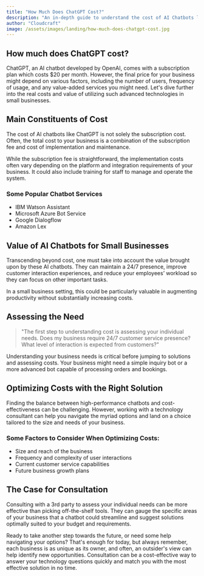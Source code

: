 ```yaml
---
title: "How Much Does ChatGPT Cost?"
description: "An in-depth guide to understand the cost of AI Chatbots like ChatGPT for small business owners."
author: "Cloudcraft"
image: /assets/images/landing/how-much-does-chatgpt-cost.jpg
---
```


## How much does ChatGPT cost?

ChatGPT, an AI chatbot developed by OpenAI, comes with a subscription plan which costs $20 per month. However, the final price for your business might depend on various factors, including the number of users, frequency of usage, and any value-added services you might need. Let's dive further into the real costs and value of utilizing such advanced technologies in small businesses.

<ServicesBlurb />

## Main Constituents of Cost

The cost of AI chatbots like ChatGPT is not solely the subscription cost. Often, the total cost to your business is a combination of the subscription fee and cost of implementation and maintenance. 

While the subscription fee is straightforward, the implementation costs often vary depending on the platform and integration requirements of your business. It could also include training for staff to manage and operate the system.

### Some Popular Chatbot Services

 * IBM Watson Assistant
 * Microsoft Azure Bot Service
 * Google Dialogflow
 * Amazon Lex

## Value of AI Chatbots for Small Businesses

Transcending beyond cost, one must take into account the value brought upon by these AI chatbots. They can maintain a 24/7 presence, improve customer interaction experiences, and reduce your employees’ workload so they can focus on other important tasks. 

In a small business setting, this could be particularly valuable in augmenting productivity without substantially increasing costs.

<GetStartedBlurb />

## Assessing the Need

<blockquote tip>
"The first step to understanding cost is assessing your individual needs. Does my business require 24/7 customer service presence? What level of interaction is expected from customers?"
</blockquote>

Understanding your business needs is critical before jumping to solutions and assessing costs. Your business might need a simple inquiry bot or a more advanced bot capable of processing orders and bookings.

## Optimizing Costs with the Right Solution

Finding the balance between high-performance chatbots and cost-effectiveness can be challenging. However, working with a technology consultant can help you navigate the myriad options and land on a choice tailored to the size and needs of your business.

### Some Factors to Consider When Optimizing Costs:

 * Size and reach of the business
 * Frequency and complexity of user interactions
 * Current customer service capabilities
 * Future business growth plans

## The Case for Consultation

Consulting with a 3rd party to assess your individual needs can be more effective than picking off-the-shelf tools. They can gauge the specific areas of your business that a chatbot could streamline and suggest solutions optimally suited to your budget and requirements.

Ready to take another step towards the future, or need some help navigating your options? That's enough for today, but always remember, each business is as unique as its owner, and often, an outsider's view can help identify new opportunities. Consultation can be a cost-effective way to answer your technology questions quickly and match you with the most effective solution in no time.